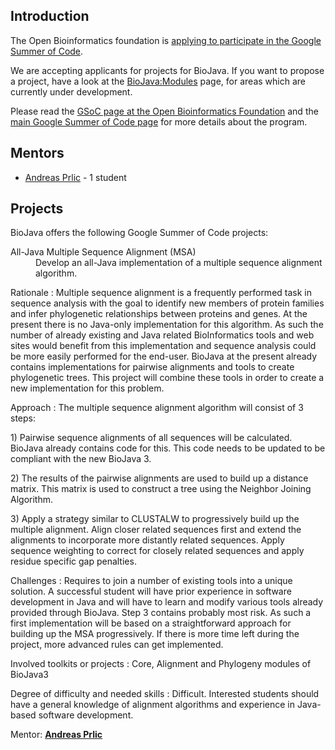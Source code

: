 == Introduction ==

The Open Bioinformatics foundation is [http://www.open-bio.org/wiki/Google_Summer_of_Code applying to participate in the Google Summer of Code].

We are accepting applicants for projects for BioJava. If you want to propose a project, have a look at the [[BioJava:Modules]] page, for areas which are currently under development.

Please read the [http://www.open-bio.org/wiki/Google_Summer_of_Code GSoC page at the Open Bioinformatics Foundation] and the [http://code.google.com/soc main Google Summer of Code page] for more details about the program.

== Mentors ==

* [[Andreas_Prlic | Andreas Prlic]] - 1 student

== Projects ==

BioJava offers the following Google Summer of Code projects:

;All-Java Multiple Sequence Alignment (MSA)
:Develop an all-Java implementation of a multiple sequence alignment algorithm.  

; Rationale : Multiple sequence alignment is a frequently performed task in sequence analysis with the goal to identify new members of protein families and infer phylogenetic relationships between proteins and genes. At the present there is no Java-only implementation for this algorithm. As such the number of already existing and Java related BioInformatics tools and web sites would benefit from this implementation and sequence analysis could be more easily performed for the end-user.   BioJava at the present already contains implementations for pairwise alignments and tools to create phylogenetic trees. This project will combine these tools in order to create a new implementation for this  problem.
 
; Approach : The multiple sequence alignment algorithm will consist of 3 steps: 

1) Pairwise sequence alignments of all sequences will be calculated.  BioJava already contains code for this. This code needs to be updated to be compliant with the new BioJava 3.

2) The results of the pairwise alignments are used to build up a distance matrix. This matrix is used to construct a tree using the Neighbor Joining Algorithm.

3) Apply a strategy similar to CLUSTALW to progressively build up the multiple alignment. Align closer related sequences first and extend the alignments to incorporate more distantly related sequences. Apply sequence weighting to correct for closely related sequences and apply residue specific gap penalties.


; Challenges : Requires to join a number of existing tools into a unique solution. A successful student will have prior experience in software development in Java and will have to learn and modify various tools already provided through BioJava. Step 3 contains probably most risk. As such a first implementation will be based on a straightforward  approach for building up the MSA progressively. If there is more time left during the project, more advanced rules can get implemented.

; Involved toolkits or projects : Core, Alignment and Phylogeny modules of BioJava3

; Degree of difficulty and needed skills : Difficult. Interested students should have a general knowledge of alignment algorithms and experience in Java-based software development.

; Mentor: '''[[Andreas_Prlic | Andreas Prlic]]'''